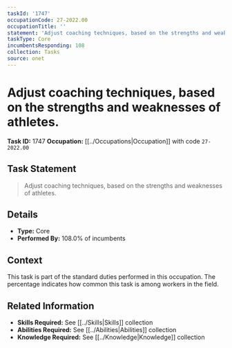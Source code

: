 ```yaml
---
taskId: '1747'
occupationCode: 27-2022.00
occupationTitle: ''
statement: 'Adjust coaching techniques, based on the strengths and weaknesses of athletes.'
taskType: Core
incumbentsResponding: 108
collection: Tasks
source: onet
---
```

# Adjust coaching techniques, based on the strengths and weaknesses of athletes.

**Task ID:** 1747
**Occupation:** [[../Occupations|Occupation]] with code `27-2022.00`

## Task Statement

> Adjust coaching techniques, based on the strengths and weaknesses of athletes.

## Details

- **Type:** Core
- **Performed By:** 108.0% of incumbents

## Context

This task is part of the standard duties performed in this occupation. The percentage indicates how common this task is among workers in the field.

## Related Information

- **Skills Required:** See [[../Skills|Skills]] collection
- **Abilities Required:** See [[../Abilities|Abilities]] collection
- **Knowledge Required:** See [[../Knowledge|Knowledge]] collection
